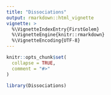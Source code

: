```yaml
---
title: "Dissociations"
output: rmarkdown::html_vignette
vignette: >
  %\VignetteIndexEntry{FirstGolem}
  %\VignetteEngine{knitr::rmarkdown}
  %\VignetteEncoding{UTF-8}
---
```


```r
knitr::opts_chunk$set(
  collapse = TRUE,
  comment = "#>"
)
```

```r
library(Dissociations)
```
